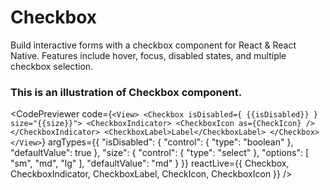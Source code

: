 
# Checkbox
Build interactive forms with a checkbox component for React & React Native. Features include hover, focus, disabled states, and multiple checkbox selection.
### This is an illustration of Checkbox component.
<CodePreviewer
  code={`<View>
    <Checkbox isDisabled={ {{isDisabled}} } size="{{size}}">
        <CheckboxIndicator>
            <CheckboxIcon as={CheckIcon} />
        </CheckboxIndicator>
        <CheckboxLabel>Label</CheckboxLabel>
    </Checkbox>
</View>`}
  argTypes={{
  "isDisabled": {
    "control": {
      "type": "boolean"
    },
    "defaultValue": true
  },
  "size": {
    "control": {
      "type": "select"
    },
    "options": [
      "sm",
      "md",
      "lg"
    ],
    "defaultValue": "md"
  }
}}
  reactLive={{ Checkbox, CheckboxIndicator, CheckboxLabel, CheckIcon, CheckboxIcon }}
/>